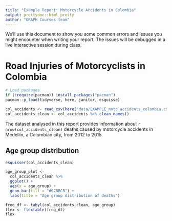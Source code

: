 ```yaml
---
title: "Example Report: Motorcycle Accidents in Colombia"
output: prettydoc::html_pretty
author: "GRAPH Courses team"
---
```


We'll use this document to show you some common errors and issues you might encounter when writing your report. The issues will be debugged in a live interactive session during class.

# Road Injuries of Motorcyclists in Colombia 

```r
# Load packages
if (!require(pacman)) install.packages("pacman")
pacman::p_load(tidyverse, here, janitor, esquisse)
```

```r
col_accidents <- read_csv(here("data/EXAMPLE_moto_accidents_colombia.csv"))
col_accidents_clean <- col_accidents %>% clean_names()
```

The dataset analysed in this report provides information about `r nrow(col_accidents_clean)` deaths caused by motorcycle accidents in Medellín, a Colombian city, from 2012 to 2015. 

## Age group distribution

```r
esquisser(col_accidents_clean)

age_group_plot <-
  col_accidents_clean %>%
  ggplot() +
  aes(x = age_group) +
  geom_bar(fill = "#678BCB") +
  labs(title = "Age group distribution of deaths")
```

```r
freq_df <- tabyl(col_accidents_clean, age_group)
flex <- flextable(freq_df)
flex
```

